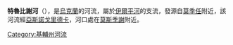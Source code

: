 '''特魯比謝河'''（{{lang-uk|Трубище}}），是[[烏克蘭|烏克蘭]]的河流，屬於[[伊爾平河|伊爾平河]]的支流，發源自[[莫季任|莫季任]]附近，該河流經[[亞斯諾戈里德卡_(馬卡里夫區)|亞斯諾戈里德卡]]，河口處在[[莫斯季謝_(馬卡里夫區)|莫斯季謝]]附近。

{{DEFAULTSORT:Трубище}}
[[Category:基輔州河流|Category:基輔州河流]]


{{Ukraine-river-stub}}